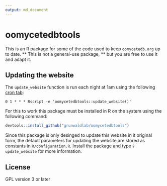 ```yaml
---
output: md_document
---
```


# oomycetedbtools 

This is an R package for some of the code used to keep `oomycetedb.org` up to date.
** This is not a general-use package, ** but you are free to use it and adapt it.

## Updating the website

The `update_website` function is run each night at 1am using the following [cron tab](https://en.wikipedia.org/wiki/Cron):

```
0 1 * * * Rscript -e 'oomycetedbtools::update_website()'
```

For this to work this package must be installed in R on the system using the following command:

```r
devtools::install_github("grunwaldlab/oomycetedbtools")
```

Since this package is only desinged to update this website in it original form, the default parameters for updating the website are stored as constants in `R/configuration.R`. 
Install the package and type `?update_website` for more information.

## License

GPL version 3 or later
